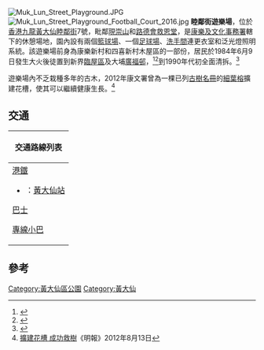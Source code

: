 [[File:Muk_Lun_Street_Playground.JPG|thumb]]
[[File:Muk_Lun_Street_Playground_Football_Court_2016.jpg|thumb]]
'''睦鄰街遊樂場'''，位於[[香港|香港]][[九龍|九龍]][[黃大仙_(香港地方)|黃大仙]][[睦鄰街|睦鄰街]]7號，毗鄰[[現崇山|現崇山]]和[[路德會救恩堂|路德會救恩堂]]，是[[康樂及文化事務署|康樂及文化事務署]]轄下的休憩場地，園內設有兩個[[籃球場|籃球場]]、一個[[足球場|足球場]]、[[洗手間|洗手間]]連更衣室和泛光燈照明系統。該遊樂場前身為康樂新村和四喜新村木屋區的一部份，居民於1984年6月9日發生大火後徒置到新界[[臨屋區|臨屋區]]及大埔[[廣福邨|廣福邨]]，<ref>{{Cite web|title=黃大仙康樂新村大火毀屋二百間 災民七百 疑是使用石油氣不當起火 居民撲救無效|url=https://mmis.hkpl.gov.hk/coverpage/-/coverpage/view?_coverpage_WAR_mmisportalportlet_hsf=%E5%BA%B7%E6%A8%82%E6%96%B0%E6%9D%91&p_r_p_-1078056564_c=QF757YsWv59H%2FuxqfBwEJGz7c2%2B0HWlZ&_coverpage_WAR_mmisportalportlet_o=8&_coverpage_WAR_mmisportalportlet_actual_q=%28%20%28%20allTermsMandatory%3A%28true%29%20OR+all_dc.title%3A%28%E5%BA%B7%E6%A8%82%E6%96%B0%E6%9D%91%29%20OR+all_dc.creator%3A%28%E5%BA%B7%E6%A8%82%E6%96%B0%E6%9D%91%29%20OR+all_dc.contributor%3A%28%E5%BA%B7%E6%A8%82%E6%96%B0%E6%9D%91%29%20OR+all_dc.subject%3A%28%E5%BA%B7%E6%A8%82%E6%96%B0%E6%9D%91%29%20OR+fulltext%3A%28%E5%BA%B7%E6%A8%82%E6%96%B0%E6%9D%91%29%20OR+all_dc.description%3A%28%E5%BA%B7%E6%A8%82%E6%96%B0%E6%9D%91%29%20%29%20%29&_coverpage_WAR_mmisportalportlet_sort_field=dc.publicationdate_bsort&_coverpage_WAR_mmisportalportlet_sort_order=desc|author=大公報|date=1984-06-10}}</ref><ref>{{Cite web|title=黃大仙康樂新村八十戶災民 現仍未獲當局安置 要求安置時間一致|url=https://mmis.hkpl.gov.hk/coverpage/-/coverpage/view?_coverpage_WAR_mmisportalportlet_hsf=%E5%BA%B7%E6%A8%82%E6%96%B0%E6%9D%91&p_r_p_-1078056564_c=QF757YsWv58StS6UNkXpisgXZxD5T7sc&_coverpage_WAR_mmisportalportlet_o=4&_coverpage_WAR_mmisportalportlet_actual_q=%28%20%28%20allTermsMandatory%3A%28true%29%20OR+all_dc.title%3A%28%E5%BA%B7%E6%A8%82%E6%96%B0%E6%9D%91%29%20OR+all_dc.creator%3A%28%E5%BA%B7%E6%A8%82%E6%96%B0%E6%9D%91%29%20OR+all_dc.contributor%3A%28%E5%BA%B7%E6%A8%82%E6%96%B0%E6%9D%91%29%20OR+all_dc.subject%3A%28%E5%BA%B7%E6%A8%82%E6%96%B0%E6%9D%91%29%20OR+fulltext%3A%28%E5%BA%B7%E6%A8%82%E6%96%B0%E6%9D%91%29%20OR+all_dc.description%3A%28%E5%BA%B7%E6%A8%82%E6%96%B0%E6%9D%91%29%20%29%20%29&_coverpage_WAR_mmisportalportlet_sort_field=dc.publicationdate_bsort&_coverpage_WAR_mmisportalportlet_sort_order=desc|author=香港工商日報|date=1984-08-27}}</ref>到1990年代初全面清拆。<ref>{{Cite web|title=昨晨在黃大仙康樂四喜村發生木屋區火警兩死兩傷 疑遭縱火警方接手查 數十寮屋被毀災民一百七十|url=https://mmis.hkpl.gov.hk/coverpage/-/coverpage/view?_coverpage_WAR_mmisportalportlet_hsf=%E5%9B%9B%E5%96%9C%E6%9D%91&p_r_p_-1078056564_c=QF757YsWv59H%2FuxqfBwEJNd%2Fqx5l2M7O&_coverpage_WAR_mmisportalportlet_o=3&_coverpage_WAR_mmisportalportlet_actual_q=%28%20%28%20allTermsMandatory%3A%28true%29%20OR+all_dc.title%3A%28%E5%9B%9B%E5%96%9C%E6%9D%91%29%20OR+all_dc.creator%3A%28%E5%9B%9B%E5%96%9C%E6%9D%91%29%20OR+all_dc.contributor%3A%28%E5%9B%9B%E5%96%9C%E6%9D%91%29%20OR+all_dc.subject%3A%28%E5%9B%9B%E5%96%9C%E6%9D%91%29%20OR+fulltext%3A%28%E5%9B%9B%E5%96%9C%E6%9D%91%29%20OR+all_dc.description%3A%28%E5%9B%9B%E5%96%9C%E6%9D%91%29%20%29%20%29&_coverpage_WAR_mmisportalportlet_sort_field=dc.publicationdate_bsort&_coverpage_WAR_mmisportalportlet_sort_order=asc|author=大公報,|date=1989-09-03}}</ref>

遊樂場內不乏栽種多年的古木，2012年康文署曾為一棵已列[[古樹名冊|古樹名冊]]的[[細葉榕|細葉榕]]擴建花槽，使其可以繼續健康生長。<ref>[http://news.sina.com.hk/news/20120813/-2-2743120/1.html 擴建花槽 成功救樹]{{dead link|date=2018年4月 |bot=InternetArchiveBot |fix-attempted=yes }}《明報》2012年8月13日</ref>

==交通==
{| class="mw-collapsible mw-collapsed wikitable" style="background:yellow; margin: 0 auto; width: auto;" 
! 交通路線列表
|-
|
;[[港鐵|港鐵]]
*{{港鐵路線標誌|KTL}}：[[黃大仙站|黃大仙站]]
;[[香港巴士|巴士]]
{{九龍新界巴士簡單列表|2F|3C|9|11|38|40|40P|42C|61X|62X|69C|75X|82X|84M|85M|258D|259D|268C|269C|290}}
{{大嶼山巴士簡單列表|A26|A29|A29P|E22|E22A|E22C|E22P|E22X|N29|NA29}}{{過海隧道巴士簡單列表|106|106A|106P|113}}
;[[香港小巴|專線小巴]]
{{九龍專線小巴簡單列表|20M|33M|37A|37M|38M|54|54S|79M|88}}
|}

== 參考 ==
{{reflist}}

{{香港主要公園}}

[[Category:黃大仙區公園|Category:黃大仙區公園]]
[[Category:黃大仙|Category:黃大仙]]